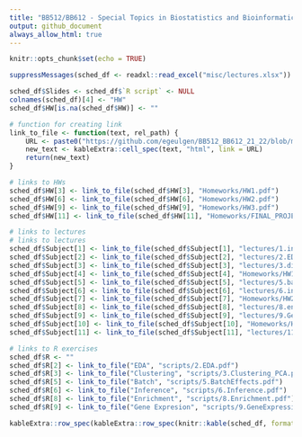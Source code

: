 ```yaml
---
title: "BB512/BB612 - Special Topics in Biostatistics and Bioinformatics - Spring 2022"
output: github_document
always_allow_html: true
---
```


```r
knitr::opts_chunk$set(echo = TRUE)
```

```r
suppressMessages(sched_df <- readxl::read_excel("misc/lectures.xlsx"))

sched_df$Slides <- sched_df$`R script` <- NULL
colnames(sched_df)[4] <- "HW"
sched_df$HW[is.na(sched_df$HW)] <- ""

# function for creating link
link_to_file <- function(text, rel_path) {
    URL <- paste0("https://github.com/egeulgen/BB512_BB612_21_22/blob/main/", rel_path)
    new_text <- kableExtra::cell_spec(text, "html", link = URL)
    return(new_text)
}

# links to HWs
sched_df$HW[3] <- link_to_file(sched_df$HW[3], "Homeworks/HW1.pdf")
sched_df$HW[6] <- link_to_file(sched_df$HW[6], "Homeworks/HW2.pdf")
sched_df$HW[9] <- link_to_file(sched_df$HW[9], "Homeworks/HW3.pdf")
sched_df$HW[11] <- link_to_file(sched_df$HW[11], "Homeworks/FINAL_PROJECT.pdf")

# links to lectures
# links to lectures
sched_df$Subject[1] <- link_to_file(sched_df$Subject[1], "lectures/1.intro.pdf")
sched_df$Subject[2] <- link_to_file(sched_df$Subject[2], "lectures/2.EDA.pdf")
sched_df$Subject[3] <- link_to_file(sched_df$Subject[3], "lectures/3.dim_reduction.pdf")
sched_df$Subject[4] <- link_to_file(sched_df$Subject[4], "Homeworks/HW1_KEY.pdf")
sched_df$Subject[5] <- link_to_file(sched_df$Subject[5], "lectures/5.batch.pdf")
sched_df$Subject[6] <- link_to_file(sched_df$Subject[6], "lectures/6.inference.pdf")
sched_df$Subject[7] <- link_to_file(sched_df$Subject[7], "Homeworks/HW2_KEY.pdf")
sched_df$Subject[8] <- link_to_file(sched_df$Subject[8], "lectures/8.enrichment.pdf")
sched_df$Subject[9] <- link_to_file(sched_df$Subject[9], "lectures/9.GeneExpression.pdf")
sched_df$Subject[10] <- link_to_file(sched_df$Subject[10], "Homeworks/HW3_KEY.pdf")
sched_df$Subject[11] <- link_to_file(sched_df$Subject[11], "lectures/11.NGS_analysis.pdf")

# links to R exercises
sched_df$R <- ""
sched_df$R[2] <- link_to_file("EDA", "scripts/2.EDA.pdf")
sched_df$R[3] <- link_to_file("Clustering", "scripts/3.Clustering_PCA.pdf")
sched_df$R[5] <- link_to_file("Batch", "scripts/5.BatchEffects.pdf")
sched_df$R[6] <- link_to_file("Inference", "scripts/6.Inference.pdf")
sched_df$R[8] <- link_to_file("Enrichment", "scripts/8.Enrichment.pdf")
sched_df$R[9] <- link_to_file("Gene Expresion", "scripts/9.GeneExpression.pdf")

kableExtra::row_spec(kableExtra::row_spec(knitr::kable(sched_df, format = "html", escape = FALSE), which(grepl("Midterm", sched_df$Subject)), bold = TRUE, background = "#F4B41A"), nrow(sched_df), bold = TRUE, background = "#E2725A")

```
